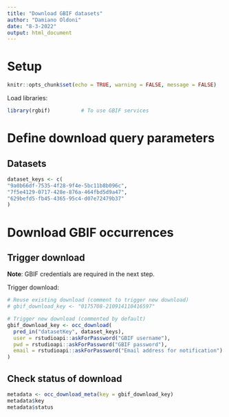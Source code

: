 ```yaml
---
title: "Download GBIF datasets"
author: "Damiano Oldoni"
date: "8-3-2022"
output: html_document
---
```


# Setup

```r
knitr::opts_chunk$set(echo = TRUE, warning = FALSE, message = FALSE)
```

Load libraries:

```r
library(rgbif)          # To use GBIF services
```

# Define download query parameters

## Datasets

```r
dataset_keys <- c(
"9a0b66df-7535-4f28-9f4e-5bc11b8b096c",
"7f5e4129-0717-428e-876a-464fbd5d9a47",
"629befd5-fb45-4365-95c4-d07e72479b37"
)
```

# Download GBIF occurrences

## Trigger download

**Note**: GBIF credentials are required in the next step. 

Trigger download:

```r
# Reuse existing download (comment to trigger new download)
# gbif_download_key <- "0175708-210914110416597"

# Trigger new download (commented by default)
gbif_download_key <- occ_download(
  pred_in("datasetKey", dataset_keys),
  user = rstudioapi::askForPassword("GBIF username"),
  pwd = rstudioapi::askForPassword("GBIF password"),
  email = rstudioapi::askForPassword("Email address for notification")
)
```

## Check status of download

```r
metadata <- occ_download_meta(key = gbif_download_key)
metadata$key
metadata$status
```
